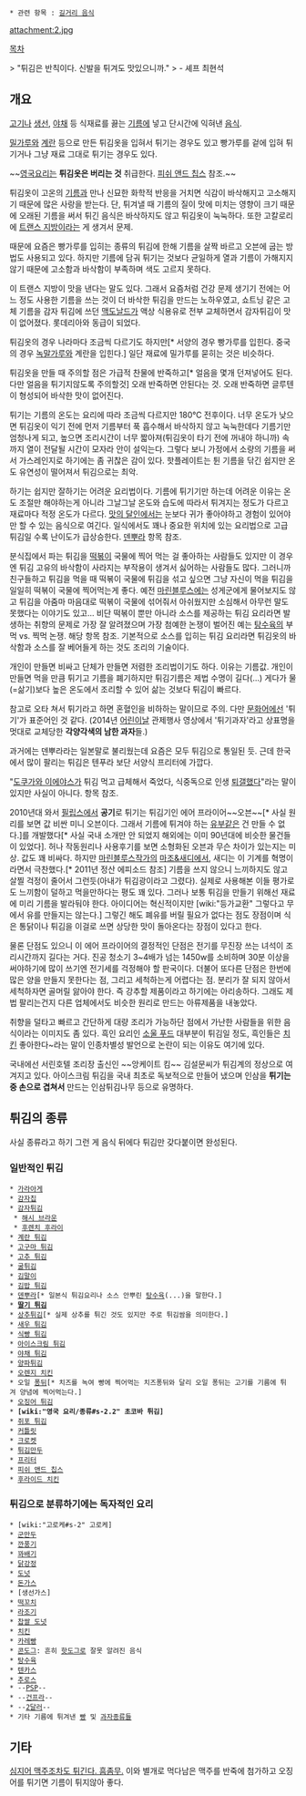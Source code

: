  * 관련 항목 : [[길거리 음식]]

attachment:2.jpg

[[목차]]

> "튀김은 반칙이다. 신발을 튀겨도 맛있으니까."
> - 셰프 최현석

== 개요 ==
[[고기]]나 [[생선]], [[야채]] 등 식재료를 끓는 [[기름]]에 넣고 단시간에 익혀낸 [[음식]].

[[밀가루]]와 [[계란]] 등으로 만든 튀김옷을 입혀서 튀기는 경우도 있고 빵가루를 겉에 입혀 튀기거나 그냥 재료 그대로 튀기는 경우도 있다. 

~~[[영국요리]]는 '''튀김옷은 버리는 것''' 취급한다. [[피쉬 앤드 칩스]] 참조.~~
 
튀김옷이 고온의 [[기름]]과 만나 신묘한 화학적 반응을 거치면 식감이 바삭해지고 고소해지기 때문에 많은 사랑을 받는다. 단, 튀겨낼 때 기름의 질이 맛에 미치는 영향이 크기 때문에 오래된 기름을 써서 튀긴 음식은 바삭하지도 않고 튀김옷이 눅눅하다. 또한 고칼로리에 [[트랜스 지방]]이라는 게 생겨서 문제.

때문에 요즘은 빵가루를 입히는 종류의 튀김에 한해 기름을 살짝 바르고 오븐에 굽는 방법도 사용되고 있다. 하지만 기름에 담궈 튀기는 것보다 균일하게 열과 기름이 가해지지 않기 때문에 고소함과 바삭함이 부족하며 색도 고르지 못하다.

이 트랜스 지방이 맛을 낸다는 말도 있다. 그래서 요즘처럼 건강 문제 생기기 전에는 어느 정도 사용한 기름을 쓰는 것이 더 바삭한 튀김을 만드는 노하우였고, 쇼트닝 같은 고체 기름을 감자 튀김에 쓰던 [[맥도날드]]가 액상 식용유로 전부 교체하면서 감자튀김이 맛이 없어졌다. 롯데리아와 동급이 되었다.

튀김옷의 경우 나라마다 조금씩 다르기도 하지만[* 서양의 경우 빵가루를 입힌다. 중국의 경우 [[녹말]]가루와 계란을 입힌다.] 일단 재료에 밀가루를 묻히는 것은 비슷하다.

튀김옷을 만들 때 주의할 점은 가급적 찬물에 반죽하고[* 얼음을 몇개 던져넣어도 된다. 다만 얼음을 튀기지않도록 주의할것] 오래 반죽하면 안된다는 것. 오래 반죽하면 글루텐이 형성되어 바삭한 맛이 없어진다.

튀기는 기름의 온도는 요리에 따라 조금씩 다르지만 180℃ 전후이다. 너무 온도가 낮으면 튀김옷이 익기 전에 먼저 기름부터 푹 흡수해서 바삭하지 않고 눅눅한데다 기름기만 엄청나게 되고, 높으면 조리시간이 너무 짧아져(튀김옷이 타기 전에 꺼내야 하니까) 속까지 열이 전달될 시간이 모자라 안이 설익는다. 그렇다 보니 가정에서 소량의 기름을 써서 가스레인지로 하기에는 좀 귀찮은 감이 있다. 핫플레이트는 튄 기름을 닦긴 쉽지만 온도 유연성이 떨어져서 튀김으로는 최악.

하기는 쉽지만 잘하기는 어려운 요리법이다. 기름에 튀기기만 하는데 어려운 이유는 온도 조절만 해야하는게 아니라 그날그날 온도와 습도에 따라서 튀겨지는 정도가 다르고 재료마다 적정 온도가 다르다. [[맛의 달인]]에서는 눈보다 귀가 좋아야하고 경험이 있어야만 할 수 있는 음식으로 여긴다. 일식에서도 꽤나 중요한 위치에 있는 요리법으로 고급 튀김일 수록 난이도가 급상승한다. [[덴뿌라]] 항목 참조. 

분식집에서 파는 튀김을 [[떡볶이]] 국물에 찍어 먹는 걸 좋아하는 사람들도 있지만 이 경우엔 튀김 고유의 바삭함이 사라지는 부작용이 생겨서 싫어하는 사람들도 많다. 그러니까 친구들하고 튀김을 먹을 때 떡볶이 국물에 튀김을 섞고 싶으면 그냥 자신이 먹을 튀김을 일일히 떡볶이 국물에 찍어먹는게 좋다. 예전 [[마린블루스]]에는 성게군에게 물어보지도 않고 튀김을 아줌마 마음대로 떡볶이 국물에 섞어줘서 아쉬웠지만 소심해서 아무런 말도 못했다는 이야기도 있고... 비단 떡볶이 뿐만 아니라 소스를 제공하는 튀김 요리라면 발생하는 취향의 문제로 가장 잘 알려졌으며 가장 첨예한 논쟁이 벌어진 예는 [[탕수육]]의 부먹 vs. 찍먹 논쟁. 해당 항목 참조. 기본적으로 소스를 입히는 튀김 요리라면 튀김옷의 바삭함과 소스를 잘 베어들게 하는 것도 조리의 기술이다. 

개인이 만들면 비싸고 단체가 만들면 저렴한 조리법이기도 하다. 이유는 기름값. 개인이 만들면 먹을 만큼 튀기고 기름을 폐기하지만 튀김기름은 제법 수명이 길다(...) 게다가 물(=삶기)보다 높은 온도에서 조리할 수 있어 삶는 것보다 튀김이 빠르다. 

참고로 오타 쳐서 튀기라고 하면 혼혈인을 비하하는 말이므로 주의. 다만 [[문화어]]에선 '튀기'가 표준어인 것 같다. (2014년 [[어린이날]] 관제행사 영상에서 '튀기과자'라고 상표명을 멋대로 교체당한 '''각양각색의 남한 과자'''들.)

과거에는 덴뿌라라는 일본말로 불리웠는데 요즘은 모두 튀김으로 통일된 듯. 근데 한국에서 많이 팔리는 튀김은 텐푸라 보단 서양식 프리터에 가깝다. 

"[[도쿠가와 이에야스]]가 튀김 먹고 급체해서 죽었다, 식중독으로 인생 [[퇴갤]]했다"라는 말이 있지만 사실이 아니다. 항목 참조. 

2010년대 와서 [[필립스]]에서 '''공기'''로 튀기는 튀김기인 에어 프라이어~~오븐~~[* 사실 원리를 보면 값 비싼 미니 오븐이다. 그래서 기름에 튀겨야 하는 [[유부]]같은 건 만들 수 없다.]를 개발했다[* 사실 국내 소개만 안 되었지 해외에는 이미 90년대에 비슷한 물건들이 있었다]. 허나 작동원리나 사용후기를 보면 소형화된 오븐과 무슨 차이가 있는지는 미상. 값도 꽤 비싸다. 하지만 [[마린블루스]]작가의 [[마조&새디]]에서, 새디는 이 기계를 혁명이라면서 극찬했다.[* 2011년 정산 에피소드 참조] 기름을 쓰지 않으니 느끼하지도 않고 살찔 걱정이 줄어서 그런듯(아내가 튀김광이라고 그렸다). 실제로 사용해본 이들 평가로도 느끼함이 덜하고 먹을만하다는 평도 꽤 있다. 그러나 보통 튀김을 만들기 위해선 재료에 미리 기름을 발라둬야 한다. 아이디어는 혁신적이지만 [wiki:"등가교환" 그렇다고 무에서 유를 만들지는 않는다.] 그렇긴 해도 폐유를 버릴 필요가 없다는 점도 장점이며 식은 통닭이나 튀김을 이걸로 쓰면 상당한 맛이 돌아온다는 장점이 있다고 한다.

물론 단점도 있으니 이 에어 프라이어의 결정적인 단점은 전기를 무진장 쓰는 녀석이 조리시간까지 길다는 거다. 진공 청소기 3~4배가 넘는 1450w를 소비하며 30분 이상을 써야하기에 많이 쓰기엔 전기세를 걱정해야 할 판국이다. 더불어 또다른 단점은 한번에 많은 양을 만들지 못한다는 점, 그리고 세척하는게 어렵다는 점. 분리가 잘 되지 않아서 세척하자면 골머릴 앓아야 한다. 즉 강추할 제품이라고 하기에는 아리송하다. 그래도 제법 팔리는건지 다른 업체에서도 비슷한 원리로 만드는 아류제품을 내놓았다.
 
취향을 덜타고 빠르고 간단하게 대량 조리가 가능하단 점에서 가난한 사람들을 위한 음식이라는 이미지도 좀 있다. 흑인 요리인 [[소울 푸드]] 대부분이 튀김일 정도, 흑인들은 [[치킨]] 좋아한다~라는 말이 인종차별성 발언으로 논란이 되는 이유도 여기에 있다.

국내에선 서린호텔 조리장 출신인 ~~앙케이트 킴~~ 김설문씨가 튀김계의 정상으로 여겨지고 있다. 아이스크림 튀김을 국내 최초로 독보적으로 만들어 냈으며 인삼을 '''튀기는 중 손으로 겹쳐서''' 만드는 인삼튀김나무 등으로 유명하다.
 
== 튀김의 종류 ==
사실 종류라고 하기 그런 게 음식 뒤에다 튀김만 갖다붙이면 완성된다.

=== 일반적인 튀김 ===
 * [[가라아게]]
 * [[감자칩]]
 * [[감자튀김]]
  * [[해시 브라운]]
  * [[후렌치 후라이]]
 * [[계란 튀김]]
 * [[고구마 튀김]]
 * [[고추 튀김]]
 * [[굴튀김]]
 * [[김말이]]
 * [[김밥 튀김]]
 * [[덴뿌라]][* 일본식 튀김요리나 소스 안뿌린 [[탕수육]](...)을 말한다.]
 * '''[http://wizard2.sbs.co.kr/resource/template/contents/44_netv.jsp?vProgId=1000122&vVodId=V0000248194&vMenuId=1008659&uccid=10000406477&vAdId=013001&vAdCode=00ZZZ&div=NAVER 딸기 튀김]'''
 * [[상추튀김]][* 실제 상추를 튀긴 것도 있지만 주로 튀김쌈을 의미한다.]
 * [[새우 튀김]]
 * [[식빵 튀김]]
 * [[아이스크림 튀김]]
 * [[야채 튀김]]
 * [[양파링|양파튀김]]
 * [[오렌지 치킨]]
 * 오일 [[퐁뒤]][* 치즈를 녹여 빵에 찍어먹는 치즈퐁뒤와 달리 오일 퐁뒤는 고기를 기름에 튀겨 양념에 찍어먹는다.]
 * [[오징어 튀김]]
 * '''[wiki:"영국 요리/종류#s-2.2" 초코바 튀김]'''
 * [[쥐포 튀김]]
 * [[커틀릿]]
 * [[크로켓]]
 * [[튀김만두]]
 * [[프리터]]
 * [[피쉬 앤드 칩스]]
 * [[후라이드 치킨]]

=== 튀김으로 분류하기에는 독자적인 요리 ===
 * [wiki:"고로케#s-2" 고로케]
 * [[군만두]]
 * [[깐풍기]]
 * [[꽈배기]]
 * [[닭강정]]
 * [[도넛]]
 * [[돈가스]]
 * [생선가스]
 * [[떡꼬치]]
 * [[라조기]]
 * [[찹쌀 도넛]]
 * [[치킨]]
 * [[카레빵]]
 * [[콘도그]]: 흔히 [[핫도그]]로 잘못 알려진 음식
 * [[탕수육]]
 * [[텐카스]]
 * [[추로스]]
 * --[http://m.blog.naver.com/PostView.nhn?blogId=2671kwang&logNo=100170754609 PSP]--
 * --[http://todayhumor.com/?toy_915 건프라]--
 * --[http://ppomppu.co.kr/zboard/view.php?id=phone&&no=2639943 2달러]--
 * 기타 기름에 튀겨낸 [[빵]] 및 [[과자]]종류들

== 기타 ==
[http://www.newdaily.co.kr/news/article.html?no=55473 심지어 맥주조차도 튀긴다. 흠좀무.]
이와 별개로 먹다남은 맥주를 반죽에 첨가하고 오징어를 튀기면 기름이 튀지않아 좋다.
